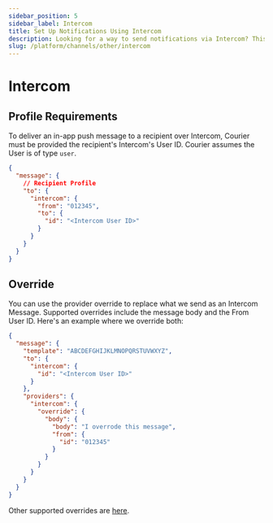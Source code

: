 ```yaml
---
sidebar_position: 5
sidebar_label: Intercom
title: Set Up Notifications Using Intercom
description: Looking for a way to send notifications via Intercom? This step-by-step tutorial will show you how to integrate Intercom's API the easy way.
slug: /platform/channels/other/intercom
---
```


# Intercom

## Profile Requirements

To deliver an in-app push message to a recipient over Intercom, Courier must be provided the recipient's Intercom's User ID. Courier assumes the User is of type `user`.

```json title=JSON
{
  "message": {
    // Recipient Profile
    "to": {
      "intercom": {
        "from": "012345",
        "to": {
          "id": "<Intercom User ID>"
        }
      }
    }
  }
}
```

## Override

You can use the provider override to replace what we send as an Intercom Message. Supported overrides include the message body and the From User ID. Here's an example where we override both:

```json title=JSON
{
  "message": {
    "template": "ABCDEFGHIJKLMNOPQRSTUVWXYZ",
    "to": {
      "intercom": {
        "id": "<Intercom User ID>"
      }
    },
    "providers": {
      "intercom": {
        "override": {
          "body": {
            "body": "I overrode this message",
            "from": {
              "id": "012345"
            }
          }
        }
      }
    }
  }
}
```

Other supported overrides are [here](https://developers.intercom.com/intercom-api-reference/reference#admin-initiated-conversation).
